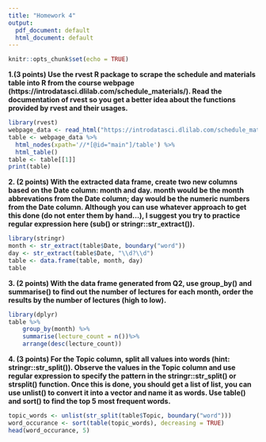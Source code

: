 ```yaml
---
title: "Homework 4"
output:
  pdf_document: default
  html_document: default
---
```

  
```r
knitr::opts_chunk$set(echo = TRUE)
```
  
  
  
**1.(3 points) Use the rvest R package to scrape the schedule and materials table into R from the course webpage (https://introdatasci.dlilab.com/schedule_materials/). Read the documentation of rvest so you get a better idea about the functions provided by rvest and their usages.**  
  

```r
library(rvest)
webpage_data <- read_html("https://introdatasci.dlilab.com/schedule_materials/")
table <- webpage_data %>%
  html_nodes(xpath='//*[@id="main"]/table') %>%
  html_table()
table <- table[[1]]
print(table)

```
  
  
**2. (2 points) With the extracted data frame, create two new columns based on the Date column: month and day. month would be the month abbrevations from the Date column; day would be the numeric numbers from the Date column. Although you can use whatever approach to get this done (do not enter them by hand…), I suggest you try to practice regular expression here (sub() or stringr::str_extract()).**  


```r
library(stringr)
month <- str_extract(table$Date, boundary("word"))
day <- str_extract(table$Date, "\\d?\\d")
table <- data.frame(table, month, day)
table
```
  
  
**3. (2 points) With the data frame generated from Q2, use group_by() and summarise() to find out the number of lectures for each month, order the results by the number of lectures (high to low).**  
  
  
```r
library(dplyr)
table %>%
	group_by(month) %>%
	summarise(lecture_count = n())%>%
	arrange(desc(lecture_count))
```
  
  
  
**4. (3 points) For the Topic column, split all values into words (hint: stringr::str_split()). Observe the values in the Topic column and use regular expression to specify the pattern in the stringr::str_split() or strsplit() function. Once this is done, you should get a list of list, you can use unlist() to convert it into a vector and name it as words. Use table() and sort() to find the top 5 most frequent words.**  
  

```r
topic_words <- unlist(str_split(table$Topic, boundary("word")))
word_occurance <- sort(table(topic_words), decreasing = TRUE)
head(word_occurance, 5)
```

